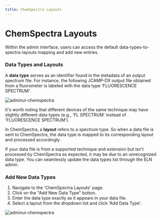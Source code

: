 ```yaml
---
title: ChemSpectra Layouts
---
```


# ChemSpectra Layouts

Within the admin interface, users can access the default data-types-to-spectra-layouts mapping and add new entries.

### Data Types and Layouts

A **data type** serves as an identifier found in the metadata of an output spectrum file.
For instance, the following JCAMP-DX output file obtained from a fluorometer is labeled with the data type 'FLUORESCENCE SPECTRUM'.

![adminui-chemspectra](@site/static/img/admin_ui/data_type_fluorescence.png)

It's worth noting that different devices of the same technique may have slightly different data types (e.g., 'FL SPECTRUM' instead of 'FLUORESCENCE SPECTRUM').

In ChemSpectra, a **layout** refers to a spectrum type. So when a data file is sent to ChemSpectra, the data type is mapped to its corresponding layout and processed accordingly.

If your data file is from a supported technique and extension but isn't processed by ChemSpectra as expected, it may be due to an unrecognized data type. You can seamlessly update the data types list through the ELN admin.

### Add New Data Types

1. Navigate to the 'ChemSpectra Layouts' page.
2. Click on the "Add New Data Type" button.
3. Enter the data type exactly as it appears in your data file.
4. Select a layout from the dropdown list and click 'Add Data Type'.

![adminui-chemspectra](@site/static/img/admin_ui/add_data_type_demo.gif)